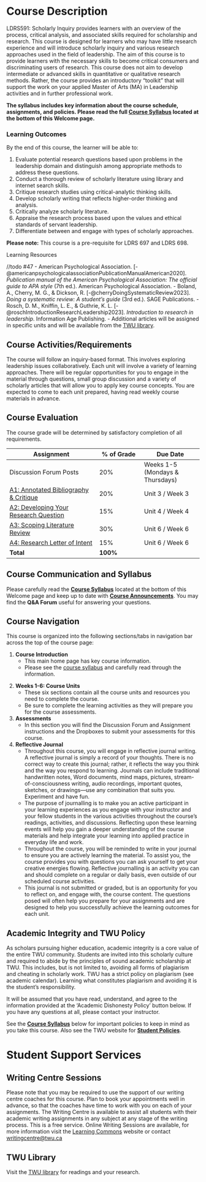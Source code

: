# Course Description

LDRS591: Scholarly Inquiry provides learners with an overview of the process, critical analysis, and associated skills required for scholarship and research. This course is designed for learners who may have little research experience and will introduce scholarly inquiry and various research approaches used in the field of leadership. The aim of this course is to provide learners with the necessary skills to become critical consumers and discriminating users of research. This course does not aim to develop intermediate or advanced skills in quantitative or qualitative research methods. Rather, the course provides an introductory "toolkit" that will support the work on your applied Master of Arts (MA) in Leadership activities and in further professional work.

**The syllabus includes key information about the course schedule, assignments, and policies. Please read the full [Course Syllabus](https://learn.twu.ca/mod/resource/view.php?id=1171447){target="_blank"} located at the bottom of this Welcome page.**

<!-- !!!
The Moodle link above needs to be replaced.

[Course Syllabus](https://learn.twu.ca/mod/resource/view.php?id=1171447)
-->

### Learning Outcomes {.unnumbered}

By the end of this course, the learner will be able to:

1. Evaluate potential research questions based upon problems in the leadership domain and distinguish among appropriate methods to address these questions.
2. Conduct a thorough review of scholarly literature using library and internet search skills.
3. Critique research studies using critical-analytic thinking skills.
4. Develop scholarly writing that reflects higher-order thinking and analysis.
5. Critically analyze scholarly literature.
6. Appraise the research process based upon the values and ethical standards of servant leadership.
7. Differentiate between and engage with types of scholarly approaches.

**Please note:** This course is a pre-requisite for LDRS 697 and LDRS 698.

Learning Resources

//todo #47 - American Psychological Association. [-@americanpsychologicalassociationPublicationManualAmerican2020]. *Publication manual of the American Psychological Association: The official guide to APA style* (7th ed.). American Psychological Association.
- Boland, A., Cherry, M. G., & Dickson, R. [-@cherryDoingSystematicReview2023]. *Doing a systematic review: A student’s guide* (3rd ed.). SAGE Publications.
- Rosch, D. M., Kniffin, L. E., & Guthrie, K. L. [-@roschIntroductionResearchLeadership2023]. *Introduction to research in leadership*. Information Age Publishing.
- Additional articles will be assigned in specific units and will be available from the [TWU library](https://www.twu.ca/academics/library){target="_blank"}.

## Course Activities/Requirements

The course will follow an inquiry-based format. This involves exploring leadership issues collaboratively. Each unit will involve a variety of learning approaches. There will be regular opportunities for you to engage in the material through questions, small group discussion and a variety of scholarly articles that will allow you to apply key course concepts. You are expected to come to each unit prepared, having read weekly course materials in advance.

## Course Evaluation

The course grade will be determined by satisfactory completion of all requirements.

<table> <colgroup> <col style="width: 46%" /> <col style="width: 23%" /> <col style="width: 30%" /> </colgroup> <thead> <tr class="header"> <th><strong>Assignment</strong></th> <th><strong>% of Grade</strong></th> <th><strong>Due Date</strong></th> </tr> </thead> <tbody> <tr class="odd"> <td>Discussion Forum Posts</td> <td>20%</td> <td>Weeks 1-5<br /> (Mondays &amp; Thursdays)</td> </tr> <tr class="even"> <td>[A1: Annotated Bibliography &amp; Critique](https://learn.twu.ca/mod/assign/view.php?id=1169688){target="_blank"}</td> <td>20%</td> <td>Unit 3 / Week 3</td> </tr> <tr class="odd"> <td>[A2: Developing Your Research Question](https://learn.twu.ca/mod/assign/view.php?id=1169689){target="_blank"}</td> <td>15%</td> <td>Unit 4 / Week 4</td> </tr> <tr class="even"> <td>[A3: Scoping Literature Review](https://learn.twu.ca/mod/assign/view.php?id=1169690){target="_blank"}</td> <td>30%</td> <td>Unit 6 / Week 6</td> </tr> <tr class="odd"> <td>[A4: Research Letter of Intent](https://learn.twu.ca/mod/assign/view.php?id=1169691){target="_blank"}</td> <td>15%</td> <td>Unit 6 / Week 6</td> </tr> <tr class="even"> <td><strong>Total</strong></td> <td><strong>100%</strong></td> <td> </td> </tr> </tbody> </table>

<!-- !!!
The Moodle link above needs to be replaced.

[A1: Annotated Bibliography &amp; Critique](https://learn.twu.ca/mod/assign/view.php?id=1169688)
-->

## Course Communication and Syllabus

Please carefully read the [**Course Syllabus**](https://learn.twu.ca/mod/resource/view.php?id=1171447){target="_blank"} located at the bottom of this Welcome page and keep up to date with [**Course Announcements**](https://learn.twu.ca/mod/forum/view.php?id=1089396){target="_blank"}. You may find the **Q&A Forum** useful for answering your questions.

<!-- !!!
The Moodle link above needs to be replaced.

[**Course Syllabus**](https://learn.twu.ca/mod/resource/view.php?id=1171447)
-->

## Course Navigation

This course is organized into the following sections/tabs in navigation bar across the top of the course page:

1. **Course Introduction**
    - This main home page has key course information.
    - Please see the [course syllabus](https://learn.twu.ca/mod/resource/view.php?id=1171447){target="_blank"} and carefully read through the information.

<!-- !!!
The Moodle link above needs to be replaced.

[course syllabus](https://learn.twu.ca/mod/resource/view.php?id=1171447)
-->
2. **Weeks 1-6: Course Units**
    - These six sections contain all the course units and resources you need to complete the course.
    - Be sure to complete the learning activities as they will prepare you for the course assessments.
3. **Assessments**
    - In this section you will find the Discussion Forum and Assignment instructions and the Dropboxes to submit your assessments for this course.
4. **Reflective Journal**
    - Throughout this course, you will engage in reflective journal writing. A reflective journal is simply a record of your thoughts. There is no correct way to create this journal; rather, it reflects the way you think and the way you respond to learning. Journals can include traditional handwritten notes, Word documents, mind maps, pictures, stream-of-consciousness writing, audio recordings, important quotes, sketches, or drawings—use any combination that suits you. Experiment and have fun.
    - The purpose of journalling is to make you an active participant in your learning experiences as you engage with your instructor and your fellow students in the various activities throughout the course’s readings, activities, and discussions. Reflecting upon these learning events will help you gain a deeper understanding of the course materials and help integrate your learning into applied practice in everyday life and work.
    - Throughout the course, you will be reminded to write in your journal to ensure you are actively learning the material. To assist you, the course provides you with questions you can ask yourself to get your creative energies flowing. Reflective journalling is an activity you can and should complete on a regular or daily basis, even outside of our scheduled course activities.
    - This journal is not submitted or graded, but is an opportunity for you to reflect on, and engage with, the course content. The questions posed will often help you prepare for your assignments and are designed to help you successfully achieve the learning outcomes for each unit.

## Academic Integrity and TWU Policy

As scholars pursuing higher education, academic integrity is a core value of the entire TWU community. Students are invited into this scholarly culture and required to abide by the principles of sound academic scholarship at TWU. This includes, but is not limited to, avoiding all forms of plagiarism and cheating in scholarly work. TWU has a strict policy on plagiarism (see academic calendar). Learning what constitutes plagiarism and avoiding it is the student’s responsibility.

It will be assumed that you have read, understand, and agree to the information provided at the ‘Academic Dishonesty Policy’ button below. If you have any questions at all, please contact your instructor.

See the [**Course Syllabus**](https://learn.twu.ca/mod/resource/view.php?id=1171447){target="_blank"} below for important policies to keep in mind as you take this course. Also see the TWU website for [**Student Policies**](https://www.twu.ca/about-us/policies-guidelines/student-policies){target="_blank"}.

<!-- !!!
The Moodle link above needs to be replaced.

[**Course Syllabus**](https://learn.twu.ca/mod/resource/view.php?id=1171447)
-->

# Student Support Services

## Writing Centre Sessions

Please note that you may be required to use the support of our writing centre coaches for this course. Plan to book your appointments well in advance, so that the coaches have time to work with you on each of your assignments. The Writing Centre is available to assist all students with their academic writing assignments in any subject at any stage of the writing process. This is a free service. Online Writing Sessions are available, for more information visit the [Learning Commons](https://create.twu.ca/learningcommons/){target="_blank"} website or contact [writingcentre@twu.ca](mailto:writingcentre@twu.ca){target="_blank"}

## TWU Library

Visit the [TWU library](https://www.twu.ca/academics/library){target="_blank"} for readings and your research.
